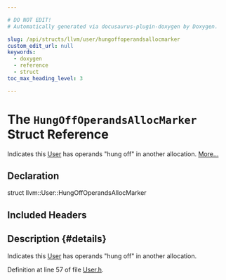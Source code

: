 ```yaml
---

# DO NOT EDIT!
# Automatically generated via docusaurus-plugin-doxygen by Doxygen.

slug: /api/structs/llvm/user/hungoffoperandsallocmarker
custom_edit_url: null
keywords:
  - doxygen
  - reference
  - struct
toc_max_heading_level: 3

---
```





# The `HungOffOperandsAllocMarker` Struct Reference

<DoxygenPage pluginConfig={pluginConfig}>

Indicates this <a href="/docs/api/classes/llvm/user">User</a> has operands &quot;hung off&quot; in another allocation. <a href="#details">More...</a>

## Declaration

<CodeBlock>struct llvm::User::HungOffOperandsAllocMarker</CodeBlock>

## Included Headers

<IncludesList>
<IncludesListItem
  filePath="llvm/IR/User.h"
  permalink="/docs/api/files/include/include/llvm/include/llvm/ir/user-h"
  isLocal="true" />
</IncludesList>

## Description {#details}

Indicates this <a href="/docs/api/classes/llvm/user">User</a> has operands &quot;hung off&quot; in another allocation.

Definition at line 57 of file <a href="/docs/api/files/include/include/llvm/include/llvm/ir/user-h">User.h</a>.

</DoxygenPage>
